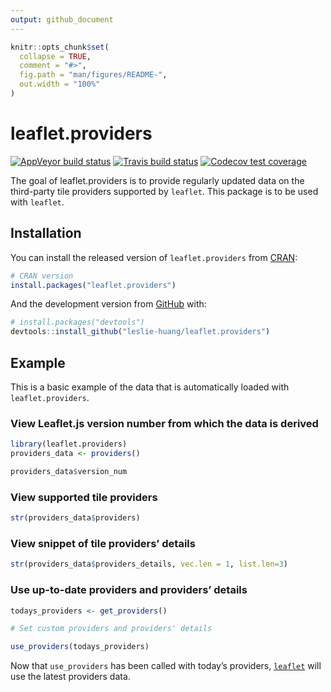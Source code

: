 ```yaml
---
output: github_document
---
```


<!-- README.md is generated from README.Rmd. Please edit that file -->

```r
knitr::opts_chunk$set(
  collapse = TRUE,
  comment = "#>",
  fig.path = "man/figures/README-",
  out.width = "100%"
)
```
# leaflet.providers

<!-- badges: start -->

[![AppVeyor build status](https://ci.appveyor.com/api/projects/status/github/leslie-huang/leaflet.providers?branch=master&svg=true)](https://ci.appveyor.com/project/leslie-huang/leaflet.providers)
[![Travis build status](https://travis-ci.org/leslie-huang/leaflet.providers.svg?branch=master)](https://travis-ci.org/leslie-huang/leaflet.providers)
[![Codecov test coverage](https://codecov.io/gh/leslie-huang/leaflet.providers/branch/master/graph/badge.svg)](https://codecov.io/gh/leslie-huang/leaflet.providers?branch=master)

<!-- badges: end -->

The goal of leaflet.providers is to provide regularly updated data on the third-party tile providers supported by `leaflet`. This package is to be used with `leaflet`.

## Installation

You can install the released version of `leaflet.providers` from [CRAN](https://CRAN.R-project.org):

``` r
# CRAN version
install.packages("leaflet.providers")
```

And the development version from [GitHub](https://github.com/) with:

``` r
# install.packages("devtools")
devtools::install_github("leslie-huang/leaflet.providers")
```

## Example

This is a basic example of the data that is automatically loaded with `leaflet.providers`.

### View Leaflet.js version number from which the data is derived

```r
library(leaflet.providers)
providers_data <- providers()

providers_data$version_num
```

### View supported tile providers

```r
str(providers_data$providers)
```

### View snippet of tile providers' details

```r
str(providers_data$providers_details, vec.len = 1, list.len=3)
```

### Use up-to-date providers and providers' details

```r
todays_providers <- get_providers()

# Set custom providers and providers' details

use_providers(todays_providers)
```

Now that `use_providers` has been called with today's providers, [`leaflet`](http://rstudio.github.io/leaflet) will use the latest providers data.
